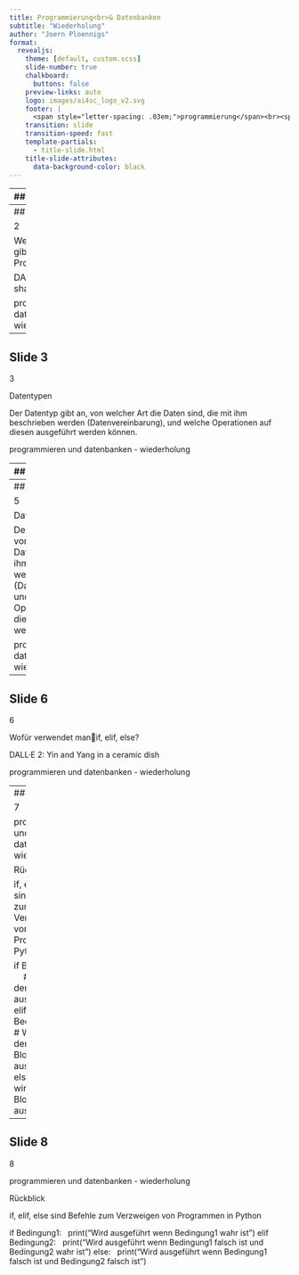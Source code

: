 ```yaml
---
title: Programmierung<br>& Datenbanken
subtitle: "Wiederholung"
author: "Joern Ploennigs"
format: 
  revealjs:
    theme: [default, custom.scss]
    slide-number: true
    chalkboard: 
      buttons: false
    preview-links: auto
    logo: images/ai4sc_logo_v2.svg
    footer: |
      <span style="letter-spacing: .03em;">programmierung</span><br><span style="letter-spacing: -.03em;">und datenbanken</span>
    transition: slide
    transition-speed: fast
    template-partials:
      - title-slide.html
    title-slide-attributes:
      data-background-color: black
---
```



---
## Slide 1


Einführung in Programmierung und Datenbanken

joern ploennigs

programmieren und datenbanken - wiederholung

1

![Image 1](images/04w_Wiederholung/image_1.png)

---
## Slide 2


2

Welche Datentypen gibt es in Programmiersprachen?

DALL·E 2: A chair in the shape of a avocado

programmieren und datenbanken - wiederholung

---
## Slide 3


3

Datentypen

Der Datentyp gibt an, von welcher Art die Daten sind, die mit ihm beschrieben werden (Datenvereinbarung), und welche Operationen auf diesen ausgeführt werden können.

programmieren und datenbanken - wiederholung

---
## Slide 4


4

Welche Datentypen gibt es in Python?

Midjourney: A python programming a robot

programmieren und datenbanken - wiederholung

---
## Slide 5


5

Datentypen

Der Datentyp gibt an, von welcher Art die Daten sind, die mit ihm beschrieben werden (Datenvereinbarung), und welche Operationen auf diesen ausgeführt werden können.

programmieren und datenbanken - wiederholung

---
## Slide 6


6

Wofür verwendet manif, elif, else?

DALL·E 2: Yin and Yang in a ceramic dish

programmieren und datenbanken - wiederholung

---
## Slide 7


7

programmieren und datenbanken - wiederholung

Rückblick

if, elif, else sind Befehle zum Verzweigen von Programmen in Python

if Bedingung1:
    # Wann wird der erste Block ausgeführt?
elif Bedingung2:
    # Wann wird der zweite Block ausgeführt?
else:
    # Wann wird der dritte Block ausgeführt?

---
## Slide 8


8

programmieren und datenbanken - wiederholung

Rückblick

if, elif, else sind Befehle zum Verzweigen von Programmen in Python

if Bedingung1:
    print("Wird ausgeführt wenn Bedingung1 wahr ist")
elif Bedingung2:
    print("Wird ausgeführt wenn Bedingung1 falsch ist und Bedingung2 wahr ist")
else:
    print("Wird ausgeführt wenn Bedingung1 falsch ist und Bedingung2 falsch ist")